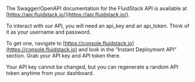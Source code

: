 The Swagger/OpenAPI documentation for the FluidStack API is available at [https://api.fluidstack.io/](https://api.fluidstack.io/).

To interact with our API, you will need an api_key and an api_token. Think of it as your username and password.

To get one, navigate to [https://console.fluidstack.io](https://console.fluidstack.io) and look in the “Instant Deployment API” section. Grab your API key and API token there.

Your API key cannot be changed, but you can regenerate a random API token anytime from your dashboard.
